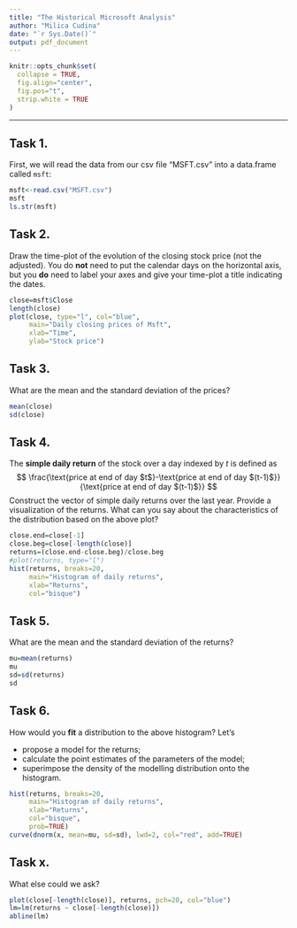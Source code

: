 ```yaml
---
title: "The Historical Microsoft Analysis"
author: "Milica Cudina"
date: "`r Sys.Date()`"
output: pdf_document
---
```

<!-- The author of this template is Dr. Gordan Zitkovic.-->
<!-- The code chunk below contains some settings that will  -->
<!-- make your R code look better in the output pdf file.  -->
<!-- If you are curious about what each option below does, -->
<!-- go to https://yihui.org/knitr/options/ -->
<!-- If not, feel free to disregard everything ...  -->
```r
knitr::opts_chunk$set(
  collapse = TRUE,
  fig.align="center",
  fig.pos="t",
  strip.white = TRUE
)
```
<!-- ... down to here. -->

---

## Task 1. 
First, we will read the data from our csv file "MSFT.csv" into a data.frame called `msft`:

```r
msft<-read.csv("MSFT.csv")
msft
ls.str(msft)
```


## Task 2.
Draw the time-plot of the evolution of the closing stock price (not the adjusted). You do **not** need to put the calendar days on the horizontal axis, but you **do** need to label your axes and give your time-plot a title indicating the dates.   

```r
close=msft$Close
length(close)
plot(close, type="l", col="blue",
     main="Daily closing prices of Msft",
     xlab="Time",
     ylab="Stock price")
```

## Task 3. 
What are the mean and the standard deviation of the prices?

```r
mean(close)
sd(close)
```

## Task 4. 
The **simple daily return** of the stock over a day indexed by $t$ is defined as 
$$
\frac{\text{price at end of day $t$}-\text{price at end of day $(t-1)$}}{\text{price at end of day $(t-1)$}} 
$$
Construct the vector of simple daily returns over the last year. Provide a visualization of the returns. What can you say about the characteristics of the distribution based on the above plot?

```r
close.end=close[-1]
close.beg=close[-length(close)]
returns=(close.end-close.beg)/close.beg
#plot(returns, type="l")
hist(returns, breaks=20, 
     main="Histogram of daily returns",
     xlab="Returns",
     col="bisque")
```

## Task 5. 
What are the mean and the standard deviation of the returns?

```r
mu=mean(returns)
mu
sd=sd(returns)
sd
```

## Task 6. 
How would you **fit** a distribution to the above histogram? Let's 

* propose a model for the returns; 
* calculate the point estimates of the parameters of the model;
* superimpose the density of the modelling distribution onto the histogram. 

```r
hist(returns, breaks=20, 
     main="Histogram of daily returns",
     xlab="Returns",
     col="bisque", 
     prob=TRUE)
curve(dnorm(x, mean=mu, sd=sd), lwd=2, col="red", add=TRUE)
```

## Task x. 
What else could we ask? 

```r
plot(close[-length(close)], returns, pch=20, col="blue")
lm=lm(returns ~ close[-length(close)])
abline(lm)
```

